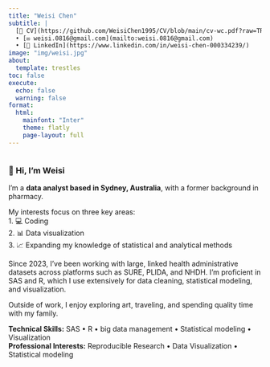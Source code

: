 ```yaml
---
title: "Weisi Chen"
subtitle: |
  [📄 CV](https://github.com/WeisiChen1995/CV/blob/main/cv-wc.pdf?raw=TRUE)
  • [✉️ weisi.0816@gmail.com](mailto:weisi.0816@gmail.com)
  • [🔗 LinkedIn](https://www.linkedin.com/in/weisi-chen-000334239/)
image: "img/weisi.jpg"
about:
  template: trestles
toc: false
execute: 
  echo: false
  warning: false
format:
  html:
    mainfont: "Inter"
    theme: flatly
    page-layout: full
---
```


<style>
/* Force circular profile picture */
.about-image,
.quarto-about-trestles .about-image,
.quarto-about .about-image {
  width: 300x !important;
  height: 400px !important;
  border-radius: 50% !important; /* round container */
  overflow: hidden !important;   /* crop any overflow */
  display: flex !important;
  justify-content: center;
  align-items: center;
  margin: 0 auto !important;
}

.about-image img,
.quarto-about-trestles .about-image img,
.quarto-about .about-image img {
  width: 100% !important;
  height: 100% !important;
  object-fit: cover !important; /* fill container without stretching */
  border-radius: 50% !important; /* round image */
}
</style>





:::{#me .columns}
::: {.column width="90%"}
### 👋 Hi, I’m Weisi
I’m a **data analyst based in Sydney, Australia**, with a former background in pharmacy. <br>

My interests focus on three key areas:  
1. 💻 Coding <br>
2. 📊 Data visualization  <br>
3. 📈 Expanding my knowledge of statistical and analytical methods <br>

Since 2023, I’ve been working with large, linked health administrative datasets across platforms such as SURE, PLIDA, and NHDH. I’m proficient in SAS and R, which I use extensively for data cleaning, statistical modeling, and visualization.

Outside of work, I enjoy exploring art, traveling, and spending quality time with my family.

**Technical Skills:** SAS • R • big data management • Statistical modeling • Visualization <br>
**Professional Interests:** Reproducible Research • Data Visualization • Statistical modeling <br>

:::


:::




